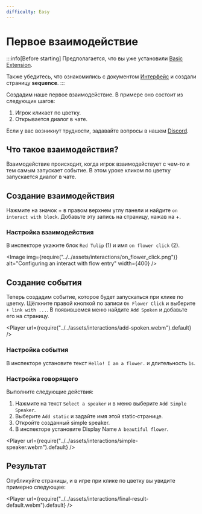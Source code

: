 ```yaml
---
difficulty: Easy
---
```


# Первое взаимодействие

:::info[Before starting]
Предполагается, что вы уже установили [Basic Extension](../../02-getting-started/01-installation.mdx#basic-extension).

Также убедитесь, что ознакомились с документом [Интерфейс](../../02-getting-started/02-layout.mdx) и создали страницу **sequence**.
:::

Создадим наше первое взаимодействие. В примере оно состоит из следующих шагов:

1. Игрок кликает по цветку.
2. Открывается диалог в чате.

Если у вас возникнут трудности, задавайте вопросы в нашем [Discord](https://discord.gg/HtbKyuDDBw).

## Что такое взаимодействия?

Взаимодействие происходит, когда игрок взаимодействует с чем‑то и тем самым запускает событие. В этом уроке кликом по цветку запускается диалог в чате.

## Создание взаимодействия

Нажмите на значок + в правом верхнем углу панели и найдите `on interact with block`. Добавьте эту запись на страницу, нажав на +.

<EntrySearch entryName='on_interact_with_block'/>

### Настройка взаимодействия

В инспекторе укажите блок `Red Tulip` (1) и имя `on flower click` (2).

<Image img={require("../../assets/interactions/on_flower_click.png")} alt="Configuring an interact with flow entry" width={400} />

## Создание события

Теперь создадим событие, которое будет запускаться при клике по цветку. Щёлкните правой кнопкой по записи `On Flower Click` и выберите `+ link with ...`. В появившемся меню найдите `Add Spoken` и добавьте его на страницу.

<Player url={require("../../assets/interactions/add-spoken.webm").default} />

### Настройка события

В инспекторе установите текст `Hello! I am a flower.` и длительность `1s`.

### Настройка говорящего

Выполните следующие действия:
1. Нажмите на текст `Select a speaker` и в меню выберите `Add Simple Speaker`.
2. Выберите `Add static` и задайте имя этой static‑странице.
3. Откройте созданный simple speaker.
4. В инспекторе установите Display Name `A beautiful flower`.

<Player url={require("../../assets/interactions/simple-speaker.webm").default} />

## Результат

Опубликуйте страницы, и в игре при клике по цветку вы увидите примерно следующее:

<Player url={require("../../assets/interactions/final-result-default.webm").default} />
